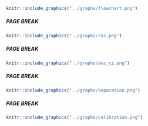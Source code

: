 <!-- FIGURES -->

```{r flowchart, fig.cap = "Flowchart depicting inclusion criteria and number of patients. Data from the Swedish Hip Arthroplasty Register were used for model derivation and internal validation (left). Data from XXX were used for external validation (right)."}
knitr::include_graphics("../graphs/flowchart.png")
```

##### PAGE BREAK

```{r rocs, fig.cap = "Receiver Operation Characteristics (ROC) curves."}
knitr::include_graphics("../graphs/roc.png")
```

##### PAGE BREAK

```{r aucci, fig.cap = "Area Under the Receiver Operation Characteristics Curve (AUC) as a measure of predictive discriminative ability with 95 % bootstrap confidence intervals. AUC above 0.7 were considered good."}

knitr::include_graphics("../graphs/auc_ci.png")
```

##### PAGE BREAK

```{r sep, fig.cap = "The vast majority of patients did not have an infection after THA, and therefore the blue bars dominate the histogram (upper panel; note the scales). Normalized density plots however reveals that patients who died within 90 days were, on average, estimated to have a higher probability to do so (lower panel)."}
knitr::include_graphics("../graphs/separation.png")
```

##### PAGE BREAK

```{r calibration, fig.cap = "This figure illustrates calibration between observed proportions and predicted probabilities with 95 % confidence intervals."}
knitr::include_graphics("../graphs/calibration.png")
```
